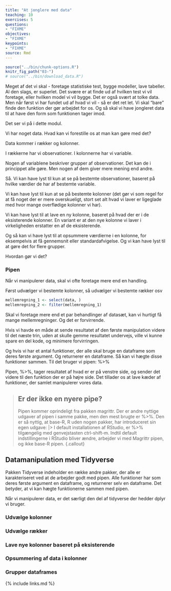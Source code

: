 ```yaml
---
title: "At jonglere med data"
teaching: 10
exercises: 5
questions:
- "FIXME"
objectives:
- "FIXME"
keypoints:
- "FIXME"
source: Rmd
---
```


```r
source("../bin/chunk-options.R")
knitr_fig_path("03-")
# source("../bin/download_data.R")
```

Meget af det vi skal - foretage statistiske test, bygge modeller, lave tabeller.
Al den slags, er superlet. 
Det svære er at finde ud af hvilken test vi vil foretage, eller hvilken model vi
vil bygge. Det er også svært at tolke data. Men når først vi har fundet ud af hvad
vi vil - så er det ret let. Vi skal "bare" finde den funktion der gør arbejdet for
os. Og så skal vi have jongleret data til at have den form som funktionen tager imod.


Det ser vi på i dette modul.

Vi har noget data. Hvad kan vi forestille os at man kan gøre med det?

Data kommer i rækker og kolonner.

I rækkerne har vi observationer. I kolonnerne har vi variable.

Nogen af variablene beskriver grupper af observationer. Det kan de i princippet
alle gøre. Men nogen af dem giver mere mening end andre.

Så. Vi kan have lyst til kun at se på bestemte observationer, baseret på hvilke
værdier de har af bestemte variable.

Vi kan have lyst til kun at se på bestemte kolonner (det gør vi som regel for at
få noget der er mere overskueligt, stort set alt hvad vi laver er ligeglade med 
hvor mange overflødige kolonner vi har).

Vi kan have lyst til at lave en ny kolonne, baseret på hvad der er i de eksisterende
kolonner. En variant er at den nye kolonne vi laver i virkeligheden erstatter en
af de eksisterende.

Og så kan vi have lyst til at opsummere værdierne i en kolonne, for eksempelvis at få
gennemsnit eller standardafvigelse. Og vi kan have lyst til at gøre det for flere 
grupper.

Hvordan gør vi det?

### Pipen

Når vi manipulerer data, skal vi ofte foretage mere end en handling.

Først udvælger vi bestemte kolonner, så udvælger vi bestemte rækker osv

```r
mellemregning_1 <- select(data, )
mellemregning_2 <- filter(mellemregning_1)
```

Skal vi foretage mere end et par behandlinger af datasæt, kan vi hurtigt få 
mange mellemregninger. Og det er forvirrende.

Hvis vi havde en måde at sende resultatet af den første manipulation videre til
det næste trin, uden at skulle gemme resultatet undervejs, ville vi kunne spare
en del kode, og minimere forvirringen.

Og hvis vi har et antal funktioner, der alle skal bruge en dataframe som deres
første argument. Og returnerer en dataframe. Så kan vi hægte disse funktioner
sammen. Til det bruger vi pipen: %>% 

Pipen, %>%, tager resultatet af hvad er er på venstre side, og sender det videre
til den funktion der er på højre side. Det tillader os at lave kæder af 
funktioner, der samlet manipulerer vores data.

> ## Er der ikke en nyere pipe?
> Pipen kommer oprindeligt fra pakken magrittr. Der er andre nyttige
> udgaver af pipen i samme pakke, men den mest brugte er %>%. Den er så nyttig,
> at base-R, R uden nogen pakker, har introduceret sin egen udgave: |>
> I default installationen af RStudio, er %>% tilgængelig med genvejstasten
> ctrl-shift-m. Indtil default indstillingerne i RStudio bliver ændre, arbejder
> vi med Magrittr pipen, og ikke base-R pipen.
{.callout}


## Datamanipulation med Tidyverse

Pakken Tidyverse indeholder en række andre pakker, der alle er karakteriseret
ved at de arbejder godt med pipen. Alle funktioner har som deres første argument
en dataframe, og returnerer selv en dataframe. Det betyder, at vi kan 
hægte funktionerne sammen med pipen.

Når vi manipulerer data, er det særligt den del af tidyverse der hedder dplyr vi
bruger. 

### Udvælge kolonner

### Udvælge rækker

### Lave nye kolonner baseret på eksisterende

### Opsummering af data i kolonner

### Grupper dataframes




{% include links.md %}
